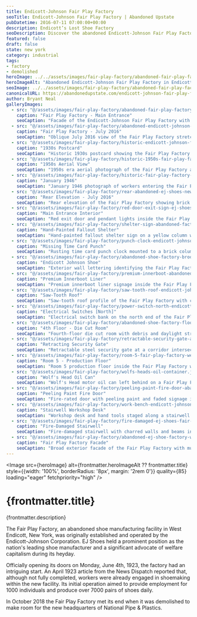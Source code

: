 ```yaml
---
title: Endicott-Johnson Fair Play Factory
seoTitle: Endicott-Johnson Fair Play Factory | Abandoned Upstate
pubDatetime: 2016-07-11 07:00:00+00:00
description: Endicott’s Lost Shoe Factory
seoDescription: Discover the abandoned Endicott-Johnson Fair Play Factory in Endicott, New York, once a Southern Tier shoe powerhouse now standing empty.
featured: false
draft: false
state: new york
category: industrial
tags:
- factory
- demolished
heroImage: ../../assets/images/fair-play-factory/abandoned-fair-play-factory-endicott-johnson-shoes.jpg
heroImageAlt: "Abandoned Endicott-Johnson Fair Play Factory in Endicott, New York"
seoImage: ../../assets/images/fair-play-factory/abandoned-fair-play-factory-endicott-johnson-shoes.jpg
canonicalURL: https://abandonedupstate.com/endicott-johnson-fair-play-factory/
author: Bryant Neal
galleryImages:
  - src: "@/assets/images/fair-play-factory/abandoned-fair-play-factory-endicott-johnson-shoes.jpg"
    caption: "Fair Play Factory - Main Entrance"
    seoCaption: "Facade of the Endicott-Johnson Fair Play Factory with the main entrance canopy in West Endicott"
  - src: "@/assets/images/fair-play-factory/abandoned-endicott-johnson-shoe-factory.jpg"
    caption: "Fair Play Factory - July 2016"
    seoCaption: "Oblique July 2016 view of the Fair Play Factory stretching along North Page Avenue"
  - src: "@/assets/images/fair-play-factory/historic-endicott-johnson-fair-play-factory.jpg"
    caption: "1930s Postcard"
    seoCaption: "Historic 1930s postcard showing the Fair Play Factory complex in operation"
  - src: "@/assets/images/fair-play-factory/historic-1950s-fair-play-factory.jpg"
    caption: "1950s Aerial View"
    seoCaption: "1950s era aerial photograph of the Fair Play Factory and surrounding Endicott-Johnson facilities"
  - src: "@/assets/images/fair-play-factory/historic-fair-play-factory-ej-shoes-1946.jpg"
    caption: "January 1946"
    seoCaption: "January 1946 photograph of workers entering the Fair Play Factory in West Endicott"
  - src: "@/assets/images/fair-play-factory/rear-abandoned-ej-shoes-new-york.jpg"
    caption: "Rear Elevation - July 2016"
    seoCaption: "Rear elevation of the Fair Play Factory showing brick loading bays in July 2016"
  - src: "@/assets/images/fair-play-factory/red-door-exit-sign-ej-shoes.jpg"
    caption: "Main Entrance Interior"
    seoCaption: "Red exit door and pendant lights inside the Fair Play Factory's main entrance foyer"
  - src: "@/assets/images/fair-play-factory/shelter-sign-abandoned-factory-endicott-ny.jpg"
    caption: "Hand-Painted Fallout Shelter"
    seoCaption: "Hand-painted fallout shelter sign on a yellow column within the Fair Play Factory"
  - src: "@/assets/images/fair-play-factory/punch-clock-endicott-johnson-shoes-factory.jpg"
    caption: "Missing Time Card Punch"
    seoCaption: "Rusting time card punch clock mounted to a brick column in the Fair Play Factory"
  - src: "@/assets/images/fair-play-factory/abandoned-shoe-factory-broome-county.jpg"
    caption: "Endicott Johnson Shoe"
    seoCaption: "Exterior wall lettering identifying the Fair Play Factory as part of Endicott Johnson Shoe"
  - src: "@/assets/images/fair-play-factory/premium-innerboot-abandoned-broome-county.jpg"
    caption: "Premium Innerboot Liner"
    seoCaption: "Premium innerboot liner signage inside the Fair Play Factory"
  - src: "@/assets/images/fair-play-factory/saw-tooth-roof-endicott-johnson.jpg"
    caption: "Saw-Tooth Roof"
    seoCaption: "Saw-tooth roof profile of the Fair Play Factory with clerestory glazing"
  - src: "@/assets/images/fair-play-factory/power-switch-north-endicott.jpg"
    caption: "Electrical Switches [North]"
    seoCaption: "Electrical switch bank on the north end of the Fair Play Factory"
  - src: "@/assets/images/fair-play-factory/abandoned-shoe-factory-floor.jpg"
    caption: "4th Floor - Die Cut Room"
    seoCaption: "Fourth-floor die cut room with debris and daylight streaming through tall windows"
  - src: "@/assets/images/fair-play-factory/retractable-security-gate-abandoned-factory.jpg"
    caption: "Retracting Security Gate"
    seoCaption: "Retractable steel security gate at a corridor intersection inside the Fair Play Factory"
  - src: "@/assets/images/fair-play-factory/room-5-fair-play-factory-west-endicott.jpg"
    caption: "Room 5 - Production Floor"
    seoCaption: "Room 5 production floor inside the Fair Play Factory with scattered debris"
  - src: "@/assets/images/fair-play-factory/wolfs-heads-oil-container.jpg"
    caption: "Wolf's Head Oil Can"
    seoCaption: "Wolf's Head motor oil can left behind on a Fair Play Factory workbench"
  - src: "@/assets/images/fair-play-factory/peeling-paint-fire-door-abandoned-factory.jpg"
    caption: "Peeling Paint Fire Door"
    seoCaption: "Fire-rated door with peeling paint and faded signage inside the Fair Play Factory"
  - src: "@/assets/images/fair-play-factory/work-bench-endicott-johnson.jpg"
    caption: "Stairwell Workshop Desk"
    seoCaption: "Workshop desk and hand tools staged along a stairwell landing inside the Fair Play Factory"
  - src: "@/assets/images/fair-play-factory/fire-damaged-ej-shoes-fair-play-factory.jpg"
    caption: "Fire-Damaged Stairwell"
    seoCaption: "Fire-damaged stairwell with charred walls and beams inside the Fair Play Factory"
  - src: "@/assets/images/fair-play-factory/abandoned-ej-shoe-factory-west-endicott.jpg"
    caption: "Fair Play Factory Facade"
    seoCaption: "Broad exterior facade of the Fair Play Factory with multi-level stair tower"
---
```

























<Image 
  src={heroImage} 
  alt={frontmatter.heroImageAlt ?? frontmatter.title}
  style={{width: '100%', borderRadius: '8px', margin: '2rem 0'}}
  quality={85}
  loading="eager"
  fetchpriority="high"
/>

# {frontmatter.title}
<p className="post-tagline" style={{ color: "#b9975c" }}>{frontmatter.description}</p>

The Fair Play Factory, an abandoned shoe manufacturing facility in West Endicott, New York, was originally established and operated by the Endicott-Johnson Corporation. EJ Shoes held a prominent position as the nation's leading shoe manufacturer and a significant advocate of welfare capitalism during its heyday.

Officially opening its doors on Monday, June 4th, 1923, the factory had an intriguing start. An April 1923 article from the News Dispatch reported that, although not fully completed, workers were already engaged in shoemaking within the new facility. Its initial operation aimed to provide employment for 1000 individuals and produce over 7000 pairs of shoes daily.

In October 2018 the Fair Play Factory met its end when it was demolished to make room for the new headquarters of National Pipe & Plastics.


<GalleryLightbox galleryId="fair-play" images={frontmatter.galleryImages} />
